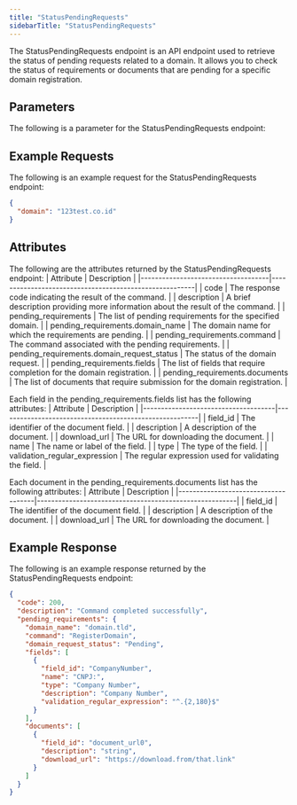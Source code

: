 ```yaml
---
title: "StatusPendingRequests"
sidebarTitle: "StatusPendingRequests"
---
```


The StatusPendingRequests endpoint is an API endpoint used to retrieve the status of pending requests related to a domain. It allows you to check the status of requirements or documents that are pending for a specific domain registration.

## Parameters
The following is a parameter for the StatusPendingRequests endpoint:

## Example Requests
The following is an example request for the StatusPendingRequests endpoint:
```json
{
  "domain": "123test.co.id"
}
```

## Attributes
The following are the attributes returned by the StatusPendingRequests endpoint:
| Attribute                          | Description                                            |
|------------------------------------|--------------------------------------------------------|
| code                               | The response code indicating the result of the command. |
| description                        | A brief description providing more information about the result of the command. |
| pending_requirements               | The list of pending requirements for the specified domain.    |
| pending_requirements.domain_name   | The domain name for which the requirements are pending.   |
| pending_requirements.command       | The command associated with the pending requirements.   |
| pending_requirements.domain_request_status | The status of the domain request.   |
| pending_requirements.fields        | The list of fields that require completion for the domain registration. |
| pending_requirements.documents     | The list of documents that require submission for the domain registration. |

Each field in the pending_requirements.fields list has the following attributes:
| Attribute                           | Description                                            |
|-------------------------------------|--------------------------------------------------------|
| field_id                            | The identifier of the document field.                   |
| description                         | A description of the document.                          |
| download_url                        | The URL for downloading the document.                   |
| name                                | The name or label of the field.                       |
| type                                | The type of the field.                                |
| validation_regular_expression       | The regular expression used for validating the field. |

Each document in the pending_requirements.documents list has the following attributes:
| Attribute                           | Description                                            |
|-------------------------------------|--------------------------------------------------------|
| field_id                            | The identifier of the document field.                   |
| description                         | A description of the document.                          |
| download_url                        | The URL for downloading the document.                   |

## Example Response
The following is an example response returned by the StatusPendingRequests endpoint:
```json
{
  "code": 200,
  "description": "Command completed successfully",
  "pending_requirements": {
    "domain_name": "domain.tld",
    "command": "RegisterDomain",
    "domain_request_status": "Pending",
    "fields": [
      {
        "field_id": "CompanyNumber",
        "name": "CNPJ:",
        "type": "Company Number",
        "description": "Company Number",
        "validation_regular_expression": "^.{2,180}$"
      }
    ],
    "documents": [
      {
        "field_id": "document_url0",
        "description": "string",
        "download_url": "https://download.from/that.link"
      }
    ]
  }
}
```